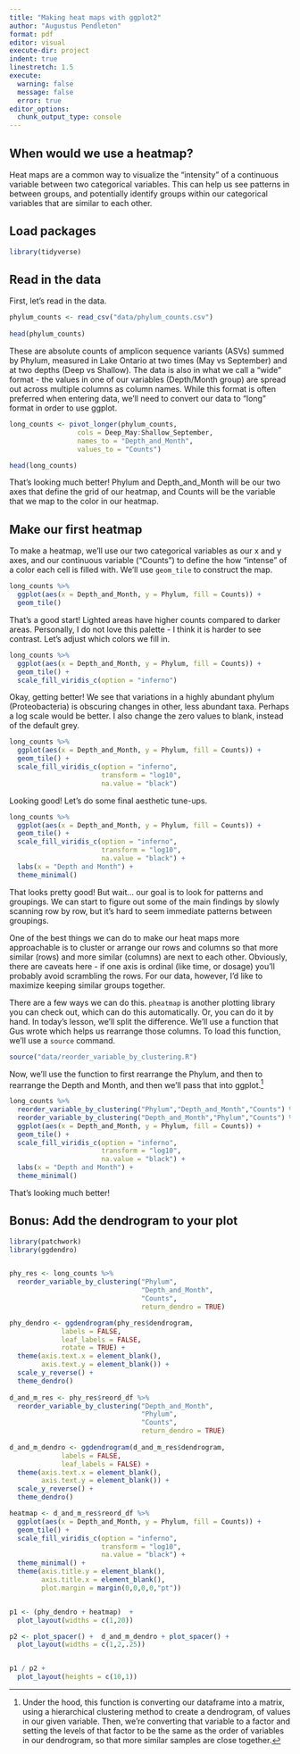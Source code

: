 ```yaml
---
title: "Making heat maps with ggplot2"
author: "Augustus Pendleton"
format: pdf
editor: visual
execute-dir: project
indent: true
linestretch: 1.5
execute:
  warning: false
  message: false
  error: true
editor_options: 
  chunk_output_type: console
---
```


## When would we use a heatmap?

Heat maps are a common way to visualize the "intensity" of a continuous variable between two categorical variables. This can help us see patterns in between groups, and potentially identify groups within our categorical variables that are similar to each other.

## Load packages

```r
library(tidyverse)
```

## Read in the data

First, let's read in the data.

```r
phylum_counts <- read_csv("data/phylum_counts.csv")
  
head(phylum_counts)
```

These are absolute counts of amplicon sequence variants (ASVs) summed by Phylum, measured in Lake Ontario at two times (May vs September) and at two depths (Deep vs Shallow). The data is also in what we call a "wide" format - the values in one of our variables (Depth/Month group) are spread out across multiple columns as column names. While this format is often preferred when entering data, we'll need to convert our data to "long" format in order to use ggplot.

```r
long_counts <- pivot_longer(phylum_counts, 
                 cols = Deep_May:Shallow_September, 
                 names_to = "Depth_and_Month",
                 values_to = "Counts")

head(long_counts)
```

That's looking much better! Phylum and Depth_and_Month will be our two axes that define the grid of our heatmap, and Counts will be the variable that we map to the color in our heatmap.

## Make our first heatmap

To make a heatmap, we'll use our two categorical variables as our x and y axes, and our continuous variable ("Counts") to define the how "intense" of a color each cell is filled with. We'll use `geom_tile` to construct the map.

```r

long_counts %>%
  ggplot(aes(x = Depth_and_Month, y = Phylum, fill = Counts)) + 
  geom_tile()

```

That's a good start! Lighted areas have higher counts compared to darker areas. Personally, I do not love this palette - I think it is harder to see contrast. Let's adjust which colors we fill in.

```r

long_counts %>%
  ggplot(aes(x = Depth_and_Month, y = Phylum, fill = Counts)) + 
  geom_tile() + 
  scale_fill_viridis_c(option = "inferno")

```

Okay, getting better! We see that variations in a highly abundant phylum (Proteobacteria) is obscuring changes in other, less abundant taxa. Perhaps a log scale would be better. I also change the zero values to blank, instead of the default grey.

```r

long_counts %>%
  ggplot(aes(x = Depth_and_Month, y = Phylum, fill = Counts)) + 
  geom_tile() + 
  scale_fill_viridis_c(option = "inferno", 
                       transform = "log10", 
                       na.value = "black")

```

Looking good! Let's do some final aesthetic tune-ups.

```r

long_counts %>%
  ggplot(aes(x = Depth_and_Month, y = Phylum, fill = Counts)) + 
  geom_tile() + 
  scale_fill_viridis_c(option = "inferno", 
                       transform = "log10", 
                       na.value = "black") + 
  labs(x = "Depth and Month") + 
  theme_minimal()


```

That looks pretty good! But wait... our goal is to look for patterns and groupings. We can start to figure out some of the main findings by slowly scanning row by row, but it's hard to seem immediate patterns between groupings.

One of the best things we can do to make our heat maps more approachable is to cluster or arrange our rows and columns so that more similar (rows) and more similar (columns) are next to each other. Obviously, there are caveats here - if one axis is ordinal (like time, or dosage) you'll probably avoid scrambling the rows. For our data, however, I'd like to maximize keeping similar groups together.

There are a few ways we can do this. `pheatmap` is another plotting library you can check out, which can do this automatically. Or, you can do it by hand. In today's lesson, we'll split the difference. We'll use a function that Gus wrote which helps us rearrange those columns. To load this function, we'll use a `source` command.

```r

source("data/reorder_variable_by_clustering.R")

```

Now, we'll use the function to first rearrange the Phylum, and then to rearrange the Depth and Month, and then we'll pass that into ggplot.[^1]

[^1]: Under the hood, this function is converting our dataframe into a matrix, using a hierarchical clustering method to create a dendrogram, of values in our given variable. Then, we're converting that variable to a factor and setting the levels of that factor to be the same as the order of variables in our dendrogram, so that more similar samples are close together.

```r

long_counts %>%
  reorder_variable_by_clustering("Phylum","Depth_and_Month","Counts") %>%
  reorder_variable_by_clustering("Depth_and_Month","Phylum","Counts") %>%
  ggplot(aes(x = Depth_and_Month, y = Phylum, fill = Counts)) + 
  geom_tile() + 
  scale_fill_viridis_c(option = "inferno", 
                       transform = "log10",
                       na.value = "black") + 
  labs(x = "Depth and Month") + 
  theme_minimal()

```

That's looking much better!

## Bonus: Add the dendrogram to your plot

```r

library(patchwork)
library(ggdendro)


phy_res <- long_counts %>%
  reorder_variable_by_clustering("Phylum",
                                 "Depth_and_Month",
                                 "Counts", 
                                 return_dendro = TRUE)

phy_dendro <- ggdendrogram(phy_res$dendrogram,
             labels = FALSE,
             leaf_labels = FALSE,
             rotate = TRUE) +
  theme(axis.text.x = element_blank(),
        axis.text.y = element_blank()) + 
  scale_y_reverse() + 
  theme_dendro()
  
d_and_m_res <- phy_res$reord_df %>%
  reorder_variable_by_clustering("Depth_and_Month",
                                 "Phylum",
                                 "Counts", 
                                 return_dendro = TRUE)
  
d_and_m_dendro <- ggdendrogram(d_and_m_res$dendrogram,
             labels = FALSE,
             leaf_labels = FALSE) + 
  theme(axis.text.x = element_blank(),
        axis.text.y = element_blank()) + 
  scale_y_reverse() + 
  theme_dendro()

heatmap <- d_and_m_res$reord_df %>%
  ggplot(aes(x = Depth_and_Month, y = Phylum, fill = Counts)) + 
  geom_tile() + 
  scale_fill_viridis_c(option = "inferno", 
                       transform = "log10",
                       na.value = "black") + 
  theme_minimal() + 
  theme(axis.title.y = element_blank(),
        axis.title.x = element_blank(),
        plot.margin = margin(0,0,0,0,"pt"))


p1 <- (phy_dendro + heatmap)  + 
  plot_layout(widths = c(1,20))

p2 <- plot_spacer() +  d_and_m_dendro + plot_spacer() +
  plot_layout(widths = c(1,2,.25))


p1 / p2 + 
  plot_layout(heights = c(10,1))
```
